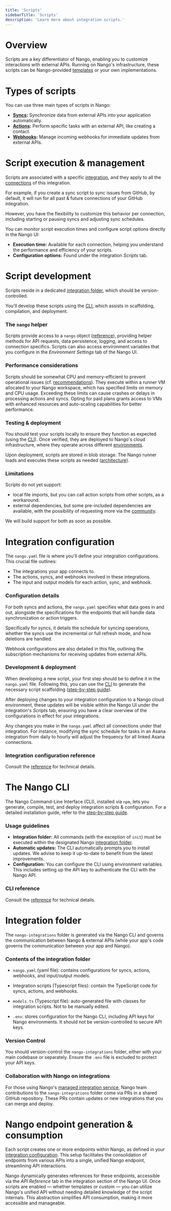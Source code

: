 ```yaml
---
title: 'Scripts'
sidebarTitle: 'Scripts'
description: 'Learn more about integration scripts.'
---
```


# Overview

Scripts are a key differentiator of Nango, enabling you to customize interactions with external APIs. Running on Nango's infrastructure, these scripts can be Nango-provided [templates](/understand/concepts/templates) or your own implementations. 

# Types of scripts

You can use three main types of scripts in Nango:

- **[Syncs](/understand/concepts/syncs):** Synchronize data from external APIs into your application automatically.
- **[Actions](/understand/concepts/actions):** Perform specific tasks with an external API, like creating a contact.
- **[Webhooks](/understand/concepts/webhooks):** Manage incoming webhooks for immediate updates from external APIs.

# Script execution & management

Scripts are associated with a specific [integration](/understand/concepts/integrations), and they apply to all the [connections](/understand/concepts/connections) of this integration. 

For example, if you create a sync script to sync issues from GitHub, by default, it will run for all past & future connections of your GitHub integration.

However, you have the flexibility to customize this behavior per connection, including starting or pausing syncs and adjusting sync schedules.

You can monitor script execution times and configure script options directly in the Nango UI:
- **Execution time:** Available for each connection, helping you understand the performance and efficiency of your scripts.
- **Configuration options:** Found under the integration _Scripts_ tab.

# Script development

Scripts reside in a dedicated [integration folder](#integration-folder), which should be version-controlled.

You'll develop these scripts using the [CLI](#the-nango-cli), which assists in scaffolding, compilation, and deployment. 

### The `nango` helper

Scripts provide access to a `nango` object ([reference](/reference/scripts)), providing helper methods for API requests, data persistence, logging, and access to connection specifics. Scripts can also access environment variables that you configure in the _Environment Settings_ tab of the Nango UI.

### Performance considerations

Scripts should be somewhat CPU and memory-efficient to prevent operational issues (cf. [recommendations](/customize/guides/advanced/handle-large-datasets)). They execute within a runner VM allocated to your Nango workspace, which has specified limits on memory and CPU usage. Exceeding these limits can cause crashes or delays in processing actions and syncs. Opting for paid plans grants access to VMs with enhanced resources and auto-scaling capabilities for better performance. 

### Testing & deployment

You should test your scripts locally to ensure they function as expected (using the [CLI](#the-nango-cli)). Once verified, they are deployed to Nango's cloud infrastructure, where they operate across different [environments](/understand/concepts/environments). 

Upon deployment, scripts are stored in blob storage. The Nango runner loads and executes these scripts as needed ([architecture](/understand/architecture)).

### Limitations

Scripts do not yet support:
- local file imports, but you can call action scripts from other scripts, as a workaround. 
- external dependencies, but some pre-included dependencies are available, with the possibility of requesting more via the [community](https://nango.dev/slack).

We will build support for both as soon as possible.

# Integration configuration

The `nango.yaml` file is where you'll define your integration configurations. This crucial file outlines:

- The integrations your app connects to.
- The actions, syncs, and webhooks involved in these integrations.
- The input and output models for each action, sync, and webhook.

### Configuration details
For both syncs and actions, the `nango.yaml` specifies what data goes in and out, alongside the specifications for the endpoints that will handle data synchronization or action triggers.

Specifically for syncs, it details the schedule for syncing operations, whether the syncs use the incremental or full refresh mode, and how deletions are handled.

Webhook configurations are also detailed in this file, outlining the subscription mechanisms for receiving updates from external APIs.

### Development & deployment
When developing a new script, your first step should be to define it in the `nango.yaml` file. Following this, you can use the [CLI](#the-nango-cli) to generate the necessary script scaffolding ([step-by-step guide](/customize/guides/create-a-custom-integration)).

After deploying changes to your integration configuration to a Nango cloud environment, these updates will be visible within the Nango UI under the integration's _Scripts_ tab, ensuring you have a clear overview of the configurations in effect for your integrations.

Any changes you make in the `nango.yaml` affect all connections under that integration. For instance, modifying the sync schedule for tasks in an Asana integration from daily to hourly will adjust the frequency for all linked Asana connections.

### Integration configuration reference

Consult the [reference](/reference/integration-configuration) for technical details.

# The Nango CLI

The Nango Command-Line Interface (CLI), installed via `npm`, lets you generate, compile, test, and deploy integration scripts & configuration. For a detailed installation guide, refer to the [step-by-step guide](/customize/guides/setup).

### Usage guidelines
- **Integration folder:** All commands (with the exception of `init`) must be executed within the designated Nango [integration folder](#integration-folder). 
- **Automatic updates:** The CLI automatically prompts you to install updates. We advise to keep it up-to-date to benefit from the latest improvements.
- **Configuration:** You can configure the CLI using environment variables. This includes setting up the API key to authenticate the CLI with the Nango API.

### CLI reference

Consult the [reference](/reference/cli) for technical details.


# Integration folder

The `nango-integrations` folder is generated via the Nango CLI and governs the communication between Nango & external APIs (while your app's code governs the communication between your app and Nango).

### Contents of the integration folder
- `nango.yaml` (yaml file): contains configurations for syncs, actions, webhooks, and input/output models.

- Integration scripts (Typescript files): contain the TypeScript code for syncs, actions, and webhooks.

- `models.ts` (Typescript file): auto-generated file with classes for integration scripts. Not to be manually edited.

- `.env`: stores configuration for the Nango CLI, including API keys for Nango environments. It should not be version-controlled to secure API keys.

### Version Control
You should version-control the `nango-integrations` folder, either with your main codebase or separately. Ensure the `.env` file is excluded to protect your API keys.

### Collaboration with Nango on integrations
For those using Nango's [managed integration service](/host/managed-integrations), Nango team contributions to the `nango-integrations` folder come via PRs in a shared GitHub repository. These PRs contain updates or new integrations that you can merge and deploy.


# Nango endpoint generation & consumption

Each script creates one or more endpoints within Nango, as defined in your [integration configuration](#integration-configuration). This setup facilitates the consolidation of endpoints from various APIs into a single, unified Nango endpoint, streamlining API interactions.

Nango dynamically generates references for these endpoints, accessible via the _API Reference_ tab in the integration section of the Nango UI. Once scripts are enabled — whether templates or custom — you can utilize Nango's unified API without needing detailed knowledge of the script internals. This abstraction simplifies API consumption, making it more accessible and manageable.

